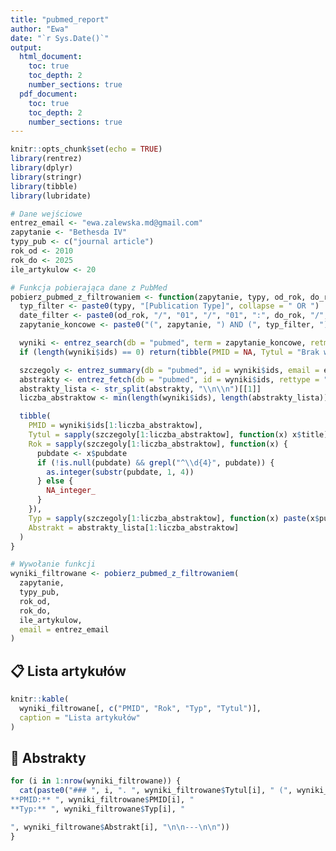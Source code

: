 ```yaml
---
title: "pubmed_report"
author: "Ewa"
date: "`r Sys.Date()`"
output:
  html_document:
    toc: true
    toc_depth: 2
    number_sections: true
  pdf_document:
    toc: true
    toc_depth: 2
    number_sections: true
---
```


```r
knitr::opts_chunk$set(echo = TRUE)
library(rentrez)
library(dplyr)
library(stringr)
library(tibble)
library(lubridate)

# Dane wejściowe
entrez_email <- "ewa.zalewska.md@gmail.com"
zapytanie <- "Bethesda IV"
typy_pub <- c("journal article")
rok_od <- 2010
rok_do <- 2025
ile_artykulow <- 20

# Funkcja pobierająca dane z PubMed
pobierz_pubmed_z_filtrowaniem <- function(zapytanie, typy, od_rok, do_rok, liczba, email) {
  typ_filter <- paste0(typy, "[Publication Type]", collapse = " OR ")
  date_filter <- paste0(od_rok, "/", "01", "/", "01", ":", do_rok, "/", "12", "/", "31", "[PDAT]")
  zapytanie_koncowe <- paste0("(", zapytanie, ") AND (", typ_filter, ") AND (", date_filter, ")")

  wyniki <- entrez_search(db = "pubmed", term = zapytanie_koncowe, retmax = liczba, email = email)
  if (length(wyniki$ids) == 0) return(tibble(PMID = NA, Tytul = "Brak wyników", Abstrakt = NA, Rok = NA, Typ = NA))

  szczegoly <- entrez_summary(db = "pubmed", id = wyniki$ids, email = email)
  abstrakty <- entrez_fetch(db = "pubmed", id = wyniki$ids, rettype = "abstract", retmode = "text", email = email)
  abstrakty_lista <- str_split(abstrakty, "\\n\\n")[[1]]
  liczba_abstraktow <- min(length(wyniki$ids), length(abstrakty_lista))

  tibble(
    PMID = wyniki$ids[1:liczba_abstraktow],
    Tytul = sapply(szczegoly[1:liczba_abstraktow], function(x) x$title),
    Rok = sapply(szczegoly[1:liczba_abstraktow], function(x) {
      pubdate <- x$pubdate
      if (!is.null(pubdate) && grepl("^\\d{4}", pubdate)) {
        as.integer(substr(pubdate, 1, 4))
      } else {
        NA_integer_
      }
    }),
    Typ = sapply(szczegoly[1:liczba_abstraktow], function(x) paste(x$pubtype, collapse = ", ")),
    Abstrakt = abstrakty_lista[1:liczba_abstraktow]
  )
}

# Wywołanie funkcji
wyniki_filtrowane <- pobierz_pubmed_z_filtrowaniem(
  zapytanie,
  typy_pub,
  rok_od,
  rok_do,
  ile_artykulow,
  email = entrez_email
)
```

## 📋 Lista artykułów

```r
knitr::kable(
  wyniki_filtrowane[, c("PMID", "Rok", "Typ", "Tytul")],
  caption = "Lista artykułów"
)
```

## 📄 Abstrakty

```r
for (i in 1:nrow(wyniki_filtrowane)) {
  cat(paste0("### ", i, ". ", wyniki_filtrowane$Tytul[i], " (", wyniki_filtrowane$Rok[i], ")  
**PMID:** ", wyniki_filtrowane$PMID[i], "  
**Typ:** ", wyniki_filtrowane$Typ[i], "  

", wyniki_filtrowane$Abstrakt[i], "\n\n---\n\n"))
}
```